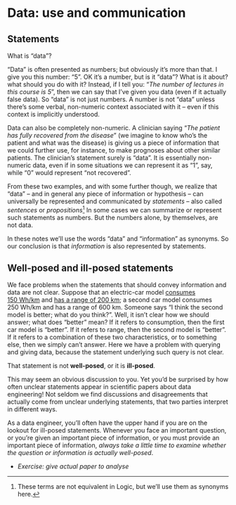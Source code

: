# Data: use and communication

## Statements

What is "data"?

"Data" is often presented as numbers; but obviously it's more than that. I give you this number: "5". OK it's a number, but is it "data"? What is it about? what should you do with it? Instead, if I tell you: "_The number of lectures in this course is 5_", then we can say that I've given you data (even if it actually false data). So "data" is not just numbers. A number is not "data" unless there's some verbal, non-numeric context associated with it -- even if this context is implicitly understood.

Data can also be completely non-numeric. A clinician saying "_The patient has fully recovered from the disease_" (we imagine to know who's the patient and what was the disease) is giving us a piece of information that we could further use, for instance, to make prognoses about other similar patients. The clinician's statement surely is "data". It is essentially non-numeric data, even if in some situations we can represent it as "1", say, while "0" would represent "not recovered".

From these two examples, and with some further though, we realize that "data" -- and in general any piece of information or hypothesis -- can universally be represented and communicated by _statements_ -- also called _sentences_ or _propositions_^[These terms are not equivalent in Logic, but we'll use them as synonyms here.] In some cases we can summarize or represent such statements as numbers. But the numbers alone, by themselves, are not data.

In these notes we'll use the words "data" and "information" as synonyms. So our conclusion is that _information_ is also represented by statements.


## Well-posed and ill-posed statements

We face problems when the statements that should convey information and data are not clear. Suppose that an electric-car model [consumes 150 Wh/km](https://ev-database.org/cheatsheet/energy-consumption-electric-car) and [has a range of 200 km](https://ev-database.org/cheatsheet/range-electric-car); a second car model consumes 250 Wh/km and has a range of 600 km. Someone says "I think the second model is better; what do you think?". Well, it isn't clear how we should answer; what does "better" mean? If it refers to consumption, then the first car model is "better". If it refers to range, then the second model is "better". If it refers to a combination of these two characteristics, or to something else, then we simply can't answer. Here we have a problem with querying and giving data, because the statement underlying such query is not clear.

That statement is not **well-posed**, or it is **ill-posed**.

This may seem an obvious discussion to you. Yet you'd be surprised by how often unclear statements appear in scientific papers about data engineering! Not seldom we find discussions and disagreements that actually come from unclear underlying statements, that two parties interpret in different ways.

As a data engineer, you'll often have the upper hand if you are on the lookout for ill-posed statements. Whenever you face an important question, or you're given an important piece of information, or you must provide an important piece of information, _always take a little time to examine whether the question or information is actually well-posed_.

* _Exercise: give actual paper to analyse_

